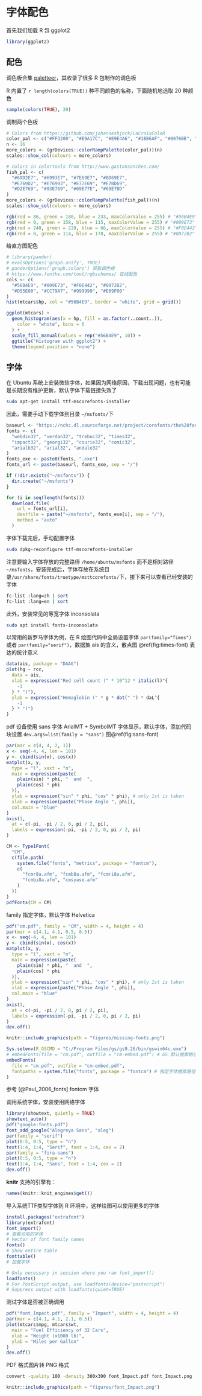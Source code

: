 # 字体配色 {#colors-fonts}

首先我们加载 R 包 ggplot2 

```r
library(ggplot2)
```

## 配色 {#colors}

调色板合集 [paletteer](https://github.com/EmilHvitfeldt/paletteer)，其收录了很多 R 包制作的调色板

R 内置了 `r length(colors(TRUE))` 种不同颜色的名称，下面随机地选取 20 种颜色

```r
sample(colors(TRUE), 20)
```


调制两个色板

```r
# Colors from https://github.com/johannesbjork/LaCroixColoR
color_pal <- c("#FF3200", "#E9A17C", "#E9E4A6", "#1BB6AF", "#0076BB", "#172869")
n <- 16
more_colors <- (grDevices::colorRampPalette(color_pal))(n)
scales::show_col(colours = more_colors)
```

```r
# colors in colortools from http://www.gastonsanchez.com/
fish_pal <- c(
  "#69D2E7", "#6993E7", "#7E69E7", "#BD69E7",
  "#E769D2", "#E76993", "#E77E69", "#E7BD69",
  "#D2E769", "#93E769", "#69E77E", "#69E7BD"
)
more_colors <- (grDevices::colorRampPalette(fish_pal))(n)
scales::show_col(colours = more_colors)
```

```r
rgb(red = 86, green = 180, blue = 233, maxColorValue = 255) # "#56B4E9"
rgb(red = 0, green = 158, blue = 115, maxColorValue = 255) # "#009E73"
rgb(red = 240, green = 228, blue = 66, maxColorValue = 255) # "#F0E442"
rgb(red = 0, green = 114, blue = 178, maxColorValue = 255) # "#0072B2"
```

给直方图配色

```r
# library(pander)
# evalsOptions('graph.unify', TRUE)
# panderOptions('graph.colors') 获取调色板
# https://www.fontke.com/tool/rgbschemes/ 在线配色
cols <- c(
  "#56B4E9", "#009E73", "#F0E442", "#0072B2",
  "#D55E00", "#CC79A7", "#999999", "#E69F00"
)
hist(mtcars$hp, col = "#56B4E9", border = "white", grid = grid())
```

```r
ggplot(mtcars) +
  geom_histogram(aes(x = hp, fill = as.factor(..count..)),
    color = "white", bins = 6
  ) +
  scale_fill_manual(values = rep("#56B4E9", 10)) +
  ggtitle("Histogram with ggplot2") +
  theme(legend.position = "none")
```


## 字体 {#fonts}

在 Ubuntu 系统上安装微软字体，如果因为网络原因，下载出现问题，也有可能是长期没有维护更新，默认字体下载链接失效了

```bash
sudo apt-get install ttf-mscorefonts-installer
```

因此，需要手动下载字体到目录 `~/msfonts/`下

```r
baseurl <- "https://nchc.dl.sourceforge.net/project/corefonts/the%20fonts/final"
fonts <- c(
  "webdin32", "verdan32", "trebuc32", "times32",
  "impact32", "georgi32", "courie32", "comic32",
  "arialb32", "arial32", "andale32"
)
fonts_exe <- paste0(fonts, ".exe")
fonts_url <- paste(baseurl, fonts_exe, sep = "/")

if (!dir.exists("~/msfonts")) {
  dir.create("~/msfonts")
}

for (i in seq(length(fonts)))
  download.file(
    url = fonts_url[i],
    destfile = paste("~/msfonts", fonts_exe[i], sep = "/"),
    method = "auto"
  )
```

字体下载完后，手动配置字体

```bash
sudo dpkg-reconfigure ttf-mscorefonts-installer
```

注意要输入字体存放的完整路径 `/home/ubuntu/msfonts` 而不是相对路径 `~/msfonts`，安装完成后，字体存放在系统目录`/usr/share/fonts/truetype/msttcorefonts/`下，接下来可以查看已经安装的字体

```bash
fc-list :lang=zh | sort
fc-list :lang=en | sort
```

此外，安装常见的等宽字体 inconsolata

```bash
sudo apt install fonts-inconsolata
```

以常用的新罗马字体为例，在 R 绘图代码中全局设置字体 `par(family="Times")` 或者 `par(family="serif")`，数据集 ais 的含义，散点图 \@ref(fig:times-font) 表达的统计意义
 
```r
data(ais, package = "DAAG")
plot(hg ~ rcc,
  data = ais,
  xlab = expression("Red cell count (" * 10^12 * italic(l)^{
    -1
  } * ")"),
  ylab = expression("Hemaglobin (" * g * dot(" ") * daL^{
    -1
  } * ")")
)
```

pdf 设备使用 sans 字体 ArialMT + SymbolMT 字体显示，默认字体，添加代码块设置 `dev.args=list(family = "sans")` 图\@ref(fig:sans-font)

```r
par(mar = c(4, 4, 2, 1))
x <- seq(-4, 4, len = 101)
y <- cbind(sin(x), cos(x))
matplot(x, y,
  type = "l", xaxt = "n",
  main = expression(paste(
    plain(sin) * phi, "  and  ",
    plain(cos) * phi
  )),
  ylab = expression("sin" * phi, "cos" * phi), # only 1st is taken
  xlab = expression(paste("Phase Angle ", phi)),
  col.main = "blue"
)
axis(1,
  at = c(-pi, -pi / 2, 0, pi / 2, pi),
  labels = expression(-pi, -pi / 2, 0, pi / 2, pi)
)
```


```r
CM <- Type1Font(
  "CM",
  c(file.path(
    system.file("fonts", "metrics", package = "fontcm"),
    c(
      "fcmr8a.afm", "fcmb8a.afm", "fcmri8a.afm",
      "fcmbi8a.afm", "cmsyase.afm"
    )
  ))
)
pdfFonts(CM = CM)
```

family 指定字体，默认字体 Helvetica

```r
pdf("cm.pdf", family = "CM", width = 4, height = 4)
par(mar = c(4.1, 4.1, 0.5, 0.5))
x <- seq(-4, 4, len = 101)
y <- cbind(sin(x), cos(x))
matplot(x, y,
  type = "l", xaxt = "n",
  main = expression(paste(
    plain(sin) * phi, "  and  ",
    plain(cos) * phi
  )),
  ylab = expression("sin" * phi, "cos" * phi), # only 1st is taken
  xlab = expression(paste("Phase Angle ", phi)),
  col.main = "blue"
)
axis(1,
  at = c(-pi, -pi / 2, 0, pi / 2, pi),
  labels = expression(-pi, -pi / 2, 0, pi / 2, pi)
)
dev.off()
```

```r
knitr::include_graphics(path = "figures/missing-fonts.png")
```


```r
Sys.setenv(R_GSCMD = "C:/Program Files/gs/gs9.26/bin/gswin64c.exe")
# embedFonts(file = "cm.pdf", outfile = "cm-embed.pdf") # GS 默认搜索路径不对
embedFonts(
  file = "cm.pdf", outfile = "cm-embed.pdf",
  fontpaths = system.file("fonts", package = "fontcm") # 指定字体搜索路径
)
```

参考 [@Paul_2006_fonts] fontcm 字体

[cmr-fonts]: https://www.stat.auckland.ac.nz/~paul/R/CM/CMR.html

调用系统字体，安装使用网络字体

```r
library(showtext, quietly = TRUE)
showtext_auto()
pdf("google-fonts.pdf")
font_add_google("Alegreya Sans", "aleg")
par(family = "serif")
plot(0:5, 0:5, type = "n")
text(1:4, 1:4, "Serif", font = 1:4, cex = 2)
par(family = "fira-sans")
plot(0:5, 0:5, type = "n")
text(1:4, 1:4, "Sans", font = 1:4, cex = 2)
dev.off()
```


**knitr** 支持的引擎有：

```r
names(knitr::knit_engines$get())
```

导入系统TTF类型字体到 R 环境中，这样绘图可以使用更多的字体

```r
install.packages("extrafont")
library(extrafont)
font_import()
# 查看可用的字体
# Vector of font family names
fonts()
# Show entire table
fonttable()
# 加载字体

# Only necessary in session where you ran font_import()
loadfonts()
# For PostScript output, use loadfonts(device="postscript")
# Suppress output with loadfonts(quiet=TRUE)
```

测试字体是否被正确调用

```r
pdf("font_Impact.pdf", family = "Impact", width = 4, height = 4)
par(mar = c(4.1, 4.1, 2.1, 0.5))
plot(mtcars$mpg, mtcars$wt,
  main = "Fuel Efficiency of 32 Cars",
  xlab = "Weight (x1000 lb)",
  ylab = "Miles per Gallon"
)
dev.off()
```

PDF 格式图片转 PNG 格式

```bash
convert -quality 100 -density 300x300 font_Impact.pdf font_Impact.png
```

```r
knitr::include_graphics(path = "figures/font_Impact.png")
```


